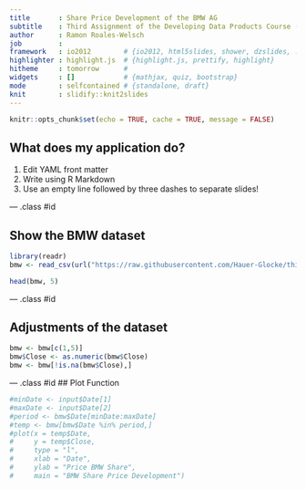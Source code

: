 ```yaml
---
title       : Share Price Development of the BMW AG
subtitle    : Third Assignment of the Developing Data Products Course (30th of July, 2017) 
author      : Ramon Roales-Welsch
job         : 
framework   : io2012        # {io2012, html5slides, shower, dzslides, ...}
highlighter : highlight.js  # {highlight.js, prettify, highlight}
hitheme     : tomorrow      # 
widgets     : []            # {mathjax, quiz, bootstrap}
mode        : selfcontained # {standalone, draft}
knit        : slidify::knit2slides
---
```


```r
knitr::opts_chunk$set(echo = TRUE, cache = TRUE, message = FALSE)
```

## What does my application do?

1. Edit YAML front matter
2. Write using R Markdown
3. Use an empty line followed by three dashes to separate slides!

--- .class #id 

## Show the BMW dataset
```r
library(readr)
bmw <- read_csv(url("https://raw.githubusercontent.com/Hauer-Glocke/third_assignment_data_products/master/my_first_app/BMW.DE.csv"))

head(bmw, 5)
```

--- .class #id 

## Adjustments of the dataset

```r
bmw <- bmw[c(1,5)]
bmw$Close <- as.numeric(bmw$Close)
bmw <- bmw[!is.na(bmw$Close),]

```
          
          

--- .class #id 
## Plot Function

```r
#minDate <- input$Date[1]
#maxDate <- input$Date[2]
#period <- bmw$Date[minDate:maxDate]
#temp <- bmw[bmw$Date %in% period,]
#plot(x = temp$Date, 
#     y = temp$Close,
#     type = "l",
#     xlab = "Date",
#     ylab = "Price BMW Share",
#     main = "BMW Share Price Development")
```
